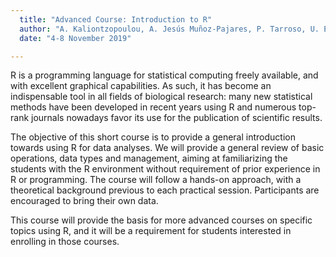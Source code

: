 ```yaml
---
  title: "Advanced Course: Introduction to R"
  author: "A. Kaliontzopoulou, A. Jesús Muñoz-Pajares, P. Tarroso, U. Enriquez-Urzelai"
  date: "4-8 November 2019"

---
```

  
R is a programming language for statistical computing freely available, and with excellent graphical capabilities. As such, it has become an indispensable tool in all fields of biological research: many new statistical methods have been developed in recent years using R and numerous top-rank journals nowadays favor its use for the publication of scientific results.

The objective of this short course is to provide a general introduction towards using R for data analyses. We will provide a general review of basic operations, data types and management, aiming at familiarizing the students with the R environment without requirement of prior experience in R or programming. The course will follow a hands-on approach, with a theoretical background previous to each practical session. Participants are encouraged to bring their own data.

This course will provide the basis for more advanced courses on specific topics using R, and it will be a requirement for students interested in enrolling in those courses.


